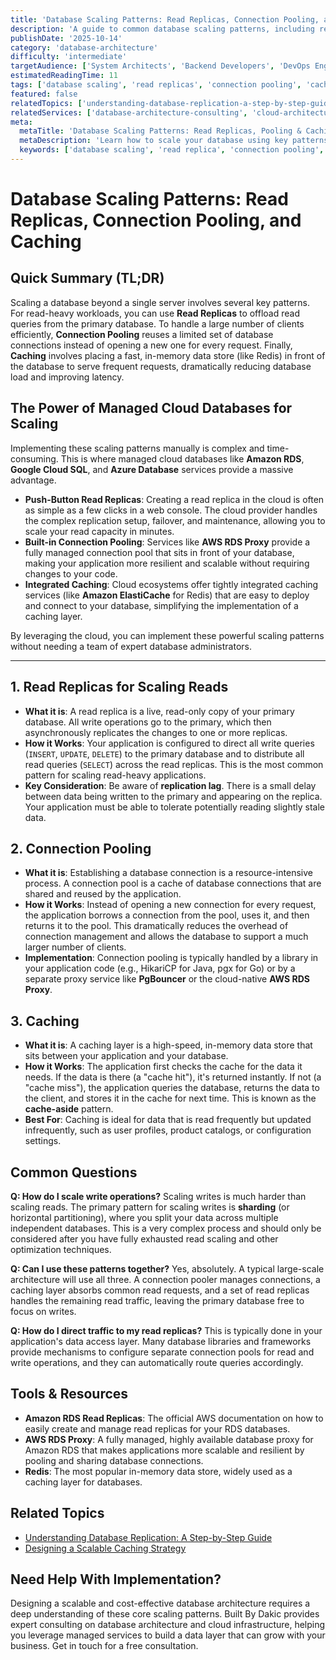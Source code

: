 ```yaml
---
title: 'Database Scaling Patterns: Read Replicas, Connection Pooling, and Caching'
description: 'A guide to common database scaling patterns, including read replicas for scaling reads, connection pooling for efficient connection management, and caching for performance.'
publishDate: '2025-10-14'
category: 'database-architecture'
difficulty: 'intermediate'
targetAudience: ['System Architects', 'Backend Developers', 'DevOps Engineers']
estimatedReadingTime: 11
tags: ['database scaling', 'read replicas', 'connection pooling', 'caching', 'cloud databases']
featured: false
relatedTopics: ['understanding-database-replication-a-step-by-step-guide', 'designing-a-scalable-caching-strategy']
relatedServices: ['database-architecture-consulting', 'cloud-architecture-design']
meta:
  metaTitle: 'Database Scaling Patterns: Read Replicas, Pooling & Caching'
  metaDescription: 'Learn how to scale your database using key patterns like read replicas, connection pooling, and caching. This guide highlights the benefits of using managed cloud databases.'
  keywords: ['database scaling', 'read replica', 'connection pooling', 'database caching']
---
```


# Database Scaling Patterns: Read Replicas, Connection Pooling, and Caching

## Quick Summary (TL;DR)

Scaling a database beyond a single server involves several key patterns. For read-heavy workloads, you can use **Read Replicas** to offload read queries from the primary database. To handle a large number of clients efficiently, **Connection Pooling** reuses a limited set of database connections instead of opening a new one for every request. Finally, **Caching** involves placing a fast, in-memory data store (like Redis) in front of the database to serve frequent requests, dramatically reducing database load and improving latency.

## The Power of Managed Cloud Databases for Scaling

Implementing these scaling patterns manually is complex and time-consuming. This is where managed cloud databases like **Amazon RDS**, **Google Cloud SQL**, and **Azure Database** services provide a massive advantage.

- **Push-Button Read Replicas**: Creating a read replica in the cloud is often as simple as a few clicks in a web console. The cloud provider handles the complex replication setup, failover, and maintenance, allowing you to scale your read capacity in minutes.
- **Built-in Connection Pooling**: Services like **AWS RDS Proxy** provide a fully managed connection pool that sits in front of your database, making your application more resilient and scalable without requiring changes to your code.
- **Integrated Caching**: Cloud ecosystems offer tightly integrated caching services (like **Amazon ElastiCache** for Redis) that are easy to deploy and connect to your database, simplifying the implementation of a caching layer.

By leveraging the cloud, you can implement these powerful scaling patterns without needing a team of expert database administrators.

---

## 1. Read Replicas for Scaling Reads

- **What it is**: A read replica is a live, read-only copy of your primary database. All write operations go to the primary, which then asynchronously replicates the changes to one or more replicas.
- **How it Works**: Your application is configured to direct all write queries (`INSERT`, `UPDATE`, `DELETE`) to the primary database and to distribute all read queries (`SELECT`) across the read replicas. This is the most common pattern for scaling read-heavy applications.
- **Key Consideration**: Be aware of **replication lag**. There is a small delay between data being written to the primary and appearing on the replica. Your application must be able to tolerate potentially reading slightly stale data.

## 2. Connection Pooling

- **What it is**: Establishing a database connection is a resource-intensive process. A connection pool is a cache of database connections that are shared and reused by the application.
- **How it Works**: Instead of opening a new connection for every request, the application borrows a connection from the pool, uses it, and then returns it to the pool. This dramatically reduces the overhead of connection management and allows the database to support a much larger number of clients.
- **Implementation**: Connection pooling is typically handled by a library in your application code (e.g., HikariCP for Java, pgx for Go) or by a separate proxy service like **PgBouncer** or the cloud-native **AWS RDS Proxy**.

## 3. Caching

- **What it is**: A caching layer is a high-speed, in-memory data store that sits between your application and your database.
- **How it Works**: The application first checks the cache for the data it needs. If the data is there (a "cache hit"), it's returned instantly. If not (a "cache miss"), the application queries the database, returns the data to the client, and stores it in the cache for next time. This is known as the **cache-aside** pattern.
- **Best For**: Caching is ideal for data that is read frequently but updated infrequently, such as user profiles, product catalogs, or configuration settings.

## Common Questions

**Q: How do I scale write operations?**
Scaling writes is much harder than scaling reads. The primary pattern for scaling writes is **sharding** (or horizontal partitioning), where you split your data across multiple independent databases. This is a very complex process and should only be considered after you have fully exhausted read scaling and other optimization techniques.

**Q: Can I use these patterns together?**
Yes, absolutely. A typical large-scale architecture will use all three. A connection pooler manages connections, a caching layer absorbs common read requests, and a set of read replicas handles the remaining read traffic, leaving the primary database free to focus on writes.

**Q: How do I direct traffic to my read replicas?**
This is typically done in your application's data access layer. Many database libraries and frameworks provide mechanisms to configure separate connection pools for read and write operations, and they can automatically route queries accordingly.

## Tools & Resources

- **Amazon RDS Read Replicas**: The official AWS documentation on how to easily create and manage read replicas for your RDS databases.
- **AWS RDS Proxy**: A fully managed, highly available database proxy for Amazon RDS that makes applications more scalable and resilient by pooling and sharing database connections.
- **Redis**: The most popular in-memory data store, widely used as a caching layer for databases.

## Related Topics

- [Understanding Database Replication: A Step-by-Step Guide](/category/database-architecture/understanding-database-replication-a-step-by-step-guide)
- [Designing a Scalable Caching Strategy](/category/system-design/designing-a-scalable-caching-strategy)

## Need Help With Implementation?

Designing a scalable and cost-effective database architecture requires a deep understanding of these core scaling patterns. Built By Dakic provides expert consulting on database architecture and cloud infrastructure, helping you leverage managed services to build a data layer that can grow with your business. Get in touch for a free consultation.
